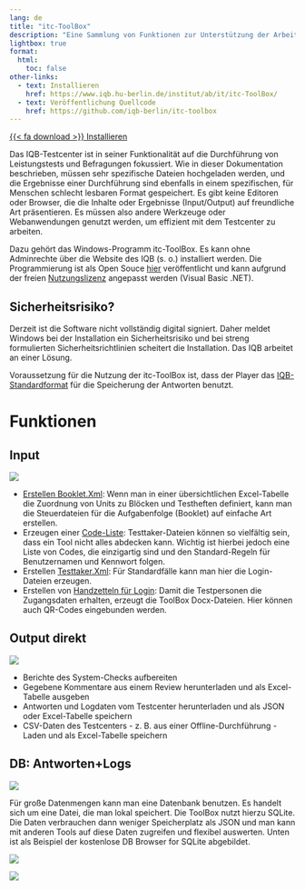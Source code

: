 ```yaml
---
lang: de
title: "itc-ToolBox"
description: "Eine Sammlung von Funktionen zur Unterstützung der Arbeit mit dem Testcenter"
lightbox: true
format:
  html:
    toc: false
other-links:
  - text: Installieren
    href: https://www.iqb.hu-berlin.de/institut/ab/it/itc-ToolBox/
  - text: Veröffentlichung Quellcode
    href: https://github.com/iqb-berlin/itc-toolbox
---
```


[{{< fa download >}} Installieren](https://www2.iqb.hu-berlin.de/institut/ab/it/itc-ToolBox/)

Das IQB-Testcenter ist in seiner Funktionalität auf die Durchführung von Leistungstests und Befragungen fokussiert. Wie in dieser Dokumentation beschrieben, müssen sehr spezifische Dateien hochgeladen werden, und die Ergebnisse einer Durchführung sind ebenfalls in einem spezifischen, für Menschen schlecht lesbaren Format gespeichert. Es gibt keine Editoren oder Browser, die die Inhalte oder Ergebnisse (Input/Output) auf freundliche Art präsentieren. Es müssen also andere Werkzeuge oder Webanwendungen genutzt werden, um effizient mit dem Testcenter zu arbeiten.

Dazu gehört das Windows-Programm itc-ToolBox. Es kann ohne Adminrechte über die Website des IQB (s. o.) installiert werden. Die Programmierung ist als Open Souce [hier](https://github.com/iqb-berlin/itc-toolbox) veröffentlicht und kann aufgrund der freien [Nutzungslizenz](https://iqb-berlin.github.io/license.html) angepasst werden (Visual Basic .NET).

::: {.callout-caution}
## Sicherheitsrisiko?

Derzeit ist die Software nicht vollständig digital signiert. Daher meldet Windows bei der Installation ein Sicherheitsrisiko und bei streng formulierten Sicherheitsrichtlinien scheitert die Installation. Das IQB arbeitet an einer Lösung.
:::

::: {.callout-note}
Voraussetzung für die Nutzung der itc-ToolBox ist, dass der Player das [IQB-Standardformat](https://iqb-specifications.github.io/response) für die Speicherung der Antworten benutzt.
:::

# Funktionen

## Input

![](assets/app-screen-1.jpg){group="gallery1"}

* [Erstellen Booklet.Xml](booklet.qmd): Wenn man in einer übersichtlichen Excel-Tabelle die Zuordnung von Units zu Blöcken und Testheften definiert, kann man die Steuerdateien für die Aufgabenfolge (Booklet) auf einfache Art erstellen.
* Erzeugen einer [Code-Liste](codes.qmd): Testtaker-Dateien können so vielfältig sein, dass ein Tool nicht alles abdecken kann. Wichtig ist hierbei jedoch eine Liste von Codes, die einzigartig sind und den Standard-Regeln für Benutzernamen und Kennwort folgen.
* Erstellen [Testtaker.Xml](logins-generate.qmd): Für Standardfälle kann man hier die Login-Dateien erzeugen.
* Erstellen von [Handzetteln für Login](logins-docx.qmd): Damit die Testpersonen die Zugangsdaten erhalten, erzeugt die ToolBox Docx-Dateien. Hier können auch QR-Codes eingebunden werden.

## Output direkt

![](assets/app-screen-2.jpg){group="gallery1"}

* Berichte des System-Checks aufbereiten
* Gegebene Kommentare aus einem Review herunterladen und als Excel-Tabelle ausgeben
* Antworten und Logdaten vom Testcenter herunterladen und als JSON oder Excel-Tabelle speichern
* CSV-Daten des Testcenters - z. B. aus einer Offline-Durchführung - Laden und als Excel-Tabelle speichern

## DB: Antworten+Logs

![](assets/app-screen-3.jpg){group="gallery1"}

Für große Datenmengen kann man eine Datenbank benutzen. Es handelt sich um eine Datei, die man lokal speichert. Die ToolBox nutzt hierzu SQLite. Die Daten verbrauchen dann weniger Speicherplatz als JSON und man kann mit anderen Tools auf diese Daten zugreifen und flexibel auswerten. Unten ist als Beispiel der kostenlose DB Browser for SQLite abgebildet.

:::: {layout="[ 50, 50 ]"}

::: {#first-column}


![](assets/db4s-screen-1.jpg){group="gallery1"}

:::

::: {#second-column}

![](assets/db4s-screen-2.jpg){group="gallery1"}

:::

::::